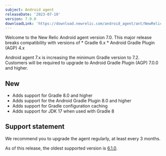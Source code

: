 ```yaml
---
subject: Android agent
releaseDate: '2023-07-10'
version: 7.0.0
downloadLink: 'https://download.newrelic.com/android_agent/ant/NewRelic_Android_Agent_7.0.0.zip'
---
```


<Callout variant="important">
  Welcome to the New Relic Android agent version 7.0. This major release breaks compatibility with versions of 
  * Gradle 6.x
  * Android Gradle Plugin (AGP) 4.x


  Android agent 7.x is increasing the minimum Gradle version to 7.2. Customers will be required to upgrade to Android Gradle Plugin (AGP) 7.0.0 and higher.
</Callout>

## New

* Adds support for Gradle 8.0 and higher
* Adds support for the Android Gradle Plugin 8.0 and higher
* Adds support for Gradle configuration caching
* Adds support for JDK 17 when used with Gradle 8


## Support statement

We recommend you to upgrade the agent regularly, at least every 3 months.

As of this release, the oldest supported version is [6.1.0](/docs/release-notes/mobile-release-notes/android-release-notes/android-610).
